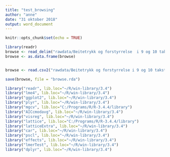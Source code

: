 ```yaml
---
title: "test_browsing"
author: "anne"
date: "31 oktober 2018"
output: word_document
---
```


```r
knitr::opts_chunk$set(echo = TRUE)
```



```r
library(readr)
browse <- read_delim("rawdata/Beitetrykk og forstyrrelse  i 9 og 10 takst pa artsgruppeniva.csv", ";", escape_double = FALSE, locale = locale(decimal_mark = ","), na = "NA", trim_ws = TRUE)
browse <- as.data.frame(browse)


browse <- read.csv2("rawdata/Beitetrykk og forstyrrelse i 9 og 10 takst pa artsgruppeniva.csv", sep = ";", dec = ",")

save(browse, file = "browse.rda")

```



```r
library("readr", lib.loc="~/R/win-library/3.4")
library("lme4", lib.loc="~/R/win-library/3.4")
library("ggplot2", lib.loc="~/R/win-library/3.4")
library("plyr", lib.loc="~/R/win-library/3.4")
library("mgcv", lib.loc="C:/Programs/R/R-3.4.4/library")
library("AICcmodavg", lib.loc="~/R/win-library/3.4")
library("visreg", lib.loc="~/R/win-library/3.4")
library("lattice", lib.loc="C:/Programs/R/R-3.4.4/library")
library("latticeExtra", lib.loc="~/R/win-library/3.4")
library("car", lib.loc="~/R/win-library/3.4")
library("pscl", lib.loc="~/R/win-library/3.4")
library("effects", lib.loc="~/R/win-library/3.4")
library("lmerTest", lib.loc="~/R/win-library/3.4")
library("dplyr", lib.loc="~/R/win-library/3.4")

```

